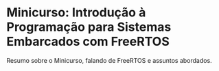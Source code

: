 # Minicurso: Introdução à Programação para Sistemas Embarcados com FreeRTOS

Resumo sobre o Minicurso, falando de FreeRTOS e assuntos abordados.
